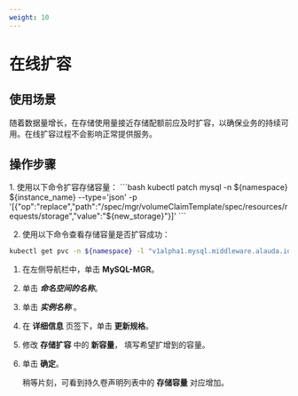 ```yaml
---
weight: 10
---
```


# 在线扩容

## 使用场景
随着数据量增长，在存储使用量接近存储配额前应及时扩容，以确保业务的持续可用。在线扩容过程不会影响正常提供服务。

## 操作步骤

<Tabs>
<Tab label="CLI">
1. 使用以下命令扩容存储容量：
```bash
kubectl patch mysql -n ${namespace} ${instance_name} --type='json' -p '[{"op":"replace","path":"/spec/mgr/volumeClaimTemplate/spec/resources/requests/storage","value":"${new_storage}"}]'
```

2. 使用以下命令查看存储容量是否扩容成功：
```bash
kubectl get pvc -n ${namespace} -l "v1alpha1.mysql.middleware.alauda.io/cluster=${instance_name}"
```
</Tab>
<Tab label="Web Console">

1. 在左侧导航栏中，单击 **MySQL-MGR**。

2. 单击 ***命名空间的名称***。

2. 单击 ***实例名称*** 。

3. 在 **详细信息** 页签下，单击 **更新规格**。

4. 修改 **存储扩容** 中的 **新容量**， 填写希望扩增到的容量。

5. 单击 **确定**。

    稍等片刻，可看到持久卷声明列表中的 **存储容量** 对应增加。

</Tab>
</Tabs>
